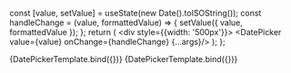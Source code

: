 
<Meta title="Components/DatePicker" component={DatePicker} />

  const [value, setValue] = useState(new Date().toISOString());
  const handleChange = (value, formattedValue) => {
    setValue({ value, formattedValue });
  };
  return (
      <div style={{width: '500px'}}>
        <DatePicker value={value} onChange={handleChange} {...args}/>
      </div>
  );
};

<Canvas>
  <Story name="Default">{DatePickerTemplate.bind({})}</Story>
</Canvas>


<Canvas>
  <Story name="Multi-Selection Date" args={{multiSelection: true, mode: 'range'}}>{DatePickerTemplate.bind({})}</Story>
</Canvas>
